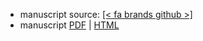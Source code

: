 
- manuscript source: [[< fa brands github >]](https://github.com/SchlossLab/severe-CDI/blob/main/paper/paper.qmd)
- manuscript [PDF](paper/paper.pdf) | [HTML](paper/paper.html)